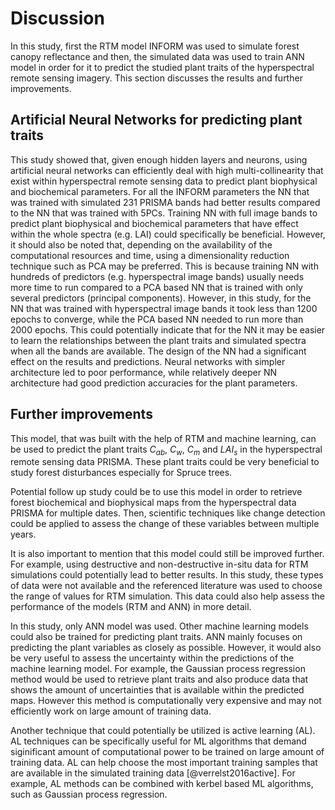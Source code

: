 # Discussion

In this study, first the RTM model INFORM was used to simulate forest canopy reflectance and then, the simulated data was used to train ANN model in order for it to predict the studied plant traits of the hyperspectral remote sensing imagery. This section discusses the results and further improvements.

## Artificial Neural Networks for predicting plant traits

This study showed that, given enough hidden layers and neurons, using artificial neural networks can efficiently deal with high multi-collinearity that exist within hyperspectral remote sensing data to predict plant biophysical and biochemical parameters. For all the INFORM parameters the NN that was trained with simulated 231 PRISMA bands had better results compared to the NN that was trained with 5PCs. Training NN with full image bands to predict plant biophysical and biochemical parameters that have effect within the whole spectra (e.g. LAI) could specifically be beneficial. However, it should also be noted that, depending on the availability of the computational resources and time, using a dimensionality reduction technique such as PCA may be preferred. This is because training NN with hundreds of predictors (e.g. hyperspectral image bands) usually needs more time to run compared to a PCA based NN that is trained with only several predictors (principal components). However, in this study, for the NN that was trained with hyperspectral image bands it took less than 1200 epochs to converge, while the PCA based NN needed to run more than 2000 epochs. This could potentially indicate that for the NN it may be easier to learn the relationships between the plant traits and simulated spectra when all the bands are available. The design of the NN had a significant effect on the results and predictions. Neural networks with simpler architecture led to poor performance, while relatively deeper NN architecture had good prediction accuracies for the plant parameters.

## Further improvements

This model, that was built with the help of RTM and machine learning, can be used to predict the plant traits $C_{ab}$, $C_{w}$, $C_{m}$ and $LAI_{s}$ in the hyperspectral remote sensing data PRISMA. These plant traits could be very beneficial to study forest disturbances especially for Spruce trees.

Potential follow up study could be to use this model in order to retrieve forest biochemical and biophysical maps from the hyperspectral data PRISMA for multiple dates. Then, scientific techniques like change detection could be applied to assess the change of these variables between multiple years.

It is also important to mention that this model could still be improved further. For example, using destructive and non-destructive in-situ data for RTM simulations could potentially lead to better results. In this study, these types of data were not available and the referenced literature was used to choose the range of values for RTM simulation. This data could also help assess the performance of the models (RTM and ANN) in more detail.

In this study, only ANN model was used. Other machine learning models could also be trained for predicting plant traits. ANN mainly focuses on predicting the plant variables as closely as possible. However, it would also be very useful to assess the uncertainty within the predictions of the machine learning model. For example, the Gaussian process regression method would be used to retrieve plant traits and also produce data that shows the amount of uncertainties that is available within the predicted maps. However this method is computationally very expensive and may not efficiently work on large amount of training data.

Another technique that could potentially be utilized is active learning (AL). AL techniques can be specifically useful for ML algorithms that demand siginificant amount of computational power to be trained on large amount of training data. AL can help choose the most important training samples that are available in the simulated training data [@verrelst2016active]. For example, AL methods can be combined with kerbel based ML algorithms, such as Gaussian process regression.
